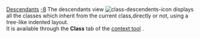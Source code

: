 [[Property:title|Descendants]]
[[Property:weight|-8]]
The descendants view  [[Image:class-descendents-icon]]  displays all the classes which inherit from the current class,directly or not, using a tree-like indented layout. <br/>
It is available through the '''Class''' tab of the [[EiffelStudio window overview|context tool]] . 

{{seealso| '''See Also''' <br/>
[[Ancestors|Ancestors]]  }}




